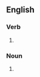 ==English==

===Verb===
{{head|en|verb form}}

# {{en-third-person singular of|sniff}}

===Noun===
{{head|en|noun form}}
# {{plural of|sniff|lang=en}}